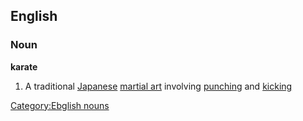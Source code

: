 ==English==
===Noun===
{{wikipedia}}
'''karate'''
# A traditional [[Japanese]] [[martial art]] involving [[punching]] and [[kicking]]
[[Category:Ebglish nouns]]